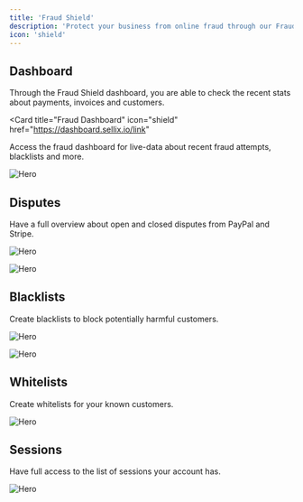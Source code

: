```yaml
---
title: 'Fraud Shield'
description: 'Protect your business from online fraud through our Fraud Shield and other suggestions for Stripe and PayPal'
icon: 'shield'
---
```


## Dashboard

Through the Fraud Shield dashboard, you are able to check the recent stats about payments, invoices and customers.

<Card
  title="Fraud Dashboard"
  icon="shield"
  href="https://dashboard.sellix.io/link"
>
  Access the fraud dashboard for live-data about recent fraud attempts, blacklists and more.
</Card>

<img
  className="block"
  src="/images/fraud-shield/dashboard.png"
  alt="Hero"
/>

## Disputes

Have a full overview about open and closed disputes from PayPal and Stripe.

<img
  className="block"
  src="/images/fraud-shield/disputes.png"
  alt="Hero"
/>

<img
  className="block"
  src="/images/fraud-shield/dispute.png"
  alt="Hero"
/>

## Blacklists

Create blacklists to block potentially harmful customers.

<img
  className="block"
  src="/images/fraud-shield/blacklists.png"
  alt="Hero"
/>

<img
  className="block"
  src="/images/fraud-shield/create-blacklist.png"
  alt="Hero"
/>

## Whitelists

Create whitelists for your known customers.

<img
  className="block"
  src="/images/fraud-shield/whitelists.png"
  alt="Hero"
/>

## Sessions

Have full access to the list of sessions your account has.

<img
  className="block"
  src="/images/fraud-shield/sessions.png"
  alt="Hero"
/>